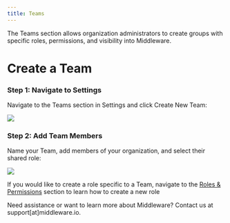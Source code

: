 ```yaml
---
title: Teams
---
```


The Teams section allows organization administrators to create groups with specific roles, permissions, and visibility into Middleware.

# Create a Team

### Step 1: Navigate to Settings

Navigate to the Teams section in Settings and click Create New Team:

![](https://lh4.googleusercontent.com/LyiMA4g12IS0AtCYQHhhgU3SEo6hxAkALELzBP6k-EWFYKyqdqE1uJXTJHZGdYS2LAi3dr3xLk5_24Hc1YGYvyxtEhDV9Zq3HUmovITGMZwkFghEEyrDV6jRFM0Mv0qYh3xsJu_Yo3N2Ohyb4177YIM)

### Step 2: Add Team Members

Name your Team, add members of your organization, and select their shared role:

![](https://lh3.googleusercontent.com/epDqUggZTVvCHN7A5_VPociHNwb-E676s-LzcVMV_NZcEvSnjKpxt09aP7-hJuxOGxdK0M74HMHjTExNJx8XqfIxqa2QR2JfnvsFz_YppbL7BwvkXDqXCeBLmwPn7yGIh6sYaIAGQW3wmgV2PE7ix2o)

<Note> If you would like to create a role specific to a Team, navigate to the [Roles & Permissions](https://docs.middleware.io/admin/settings/role-&-permission) section to learn how to create a new role </Note>

<Note> Need assistance or want to learn more about Middleware? Contact us at support[at]middleware.io. </Note>